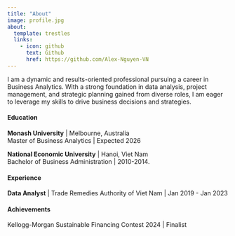 ```yaml
---
title: "About"
image: profile.jpg
about:
  template: trestles
  links:
    - icon: github
      text: Github
      href: https://github.com/Alex-Nguyen-VN
---
```


I am a dynamic and results-oriented professional pursuing a career in Business Analytics. With a strong foundation in data analysis, project management, and strategic planning gained from diverse roles, I am eager to leverage my skills to drive business decisions and strategies.

#### Education

**Monash University** \| Melbourne, Australia\
Master of Business Analytics \| Expected 2026

**National Economic University** \| Hanoi, Viet Nam\
Bachelor of Business Administration \| 2010-2014.

#### Experience

**Data Analyst** \| Trade Remedies Authority of Viet Nam \| Jan 2019 - Jan 2023

#### Achievements

Kellogg-Morgan Sustainable Financing Contest 2024 \| Finalist
